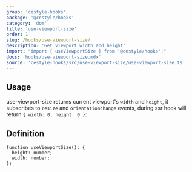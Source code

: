 ```yaml
---
group: 'cestyle-hooks'
package: '@cestyle/hooks'
category: 'dom'
title: 'use-viewport-size'
order: 1
slug: /hooks/use-viewport-size/
description: 'Get viewport width and height'
import: "import { useViewportSize } from '@cestyle/hooks';"
docs: 'hooks/use-viewport-size.mdx'
source: 'cestyle-hooks/src/use-viewport-size/use-viewport-size.ts'
---
```



## Usage

use-viewport-size returns current viewport's `width` and `height`, it subscribes to `resize` and `orientationchange` events,
during ssr hook will return `{ width: 0, height: 0 }`:

<Demo data={HooksDemos.useViewportSizeDemo} />

## Definition

```tsx
function useViewportSize(): {
  height: number;
  width: number;
};
```
